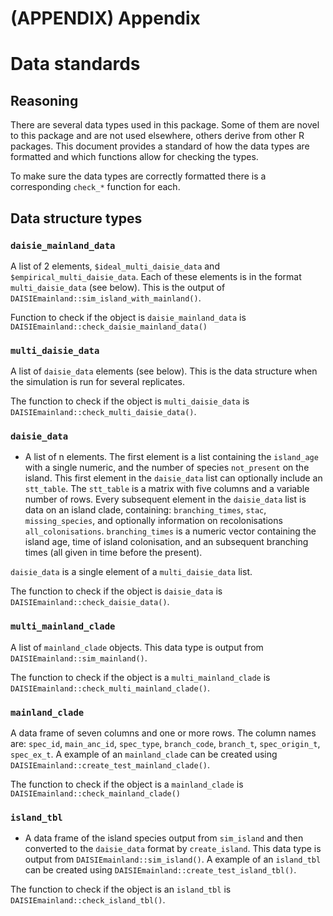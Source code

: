 # (APPENDIX) Appendix {-} 

# Data standards {#data-standards}

## Reasoning

There are several data types used in this package. Some of them are novel to
this package and are not used elsewhere, others derive from other R packages.
This document provides a standard of how the data types are formatted and which
functions allow for checking the types.

To make sure the data types are correctly formatted there is a corresponding
`check_*` function for each.

## Data structure types

### `daisie_mainland_data` {#daisie-mainland-data}

A list of 2 elements, `$ideal_multi_daisie_data` and
`$empirical_multi_daisie_data`.
Each of these elements is in the format `multi_daisie_data` (see below). This
is the output of `DAISIEmainland::sim_island_with_mainland()`.

Function to check if the object is `daisie_mainland_data` is `DAISIEmainland::check_daisie_mainland_data()`

### `multi_daisie_data` {#multi-daisie-data}

A list of `daisie_data` elements (see below). This is the data structure when the
simulation is run for several replicates.

The function to check if the object is `multi_daisie_data` is
`DAISIEmainland::check_multi_daisie_data()`.

### `daisie_data` {#daisie-data}

* A list of n elements. The first element is a list containing the `island_age`
with a single numeric, and the number of species `not_present` on the island.
This first element in the `daisie_data` list can optionally include an
`stt_table`. The `stt_table` is a matrix with five columns and a variable number
of rows. Every subsequent element in the `daisie_data` list is data on an island
clade, containing: `branching_times`, `stac`, `missing_species`, and optionally
information on recolonisations `all_colonisations`. `branching_times` is a
numeric vector containing the island age, time of island colonisation, and an
subsequent branching times (all given in time before the present).

`daisie_data` is a single element of a `multi_daisie_data` list.

The function to check if the object is `daisie_data` is
`DAISIEmainland::check_daisie_data()`.

### `multi_mainland_clade` {#multi-mainland-clade}

A list of `mainland_clade` objects. This data type is output from `DAISIEmainland::sim_mainland()`.

The function to check if the object is a `multi_mainland_clade` is
`DAISIEmainland::check_multi_mainland_clade()`.

### `mainland_clade` {#mainland-clade}

A data frame of seven columns and one or more rows. The column names are:
  `spec_id`, `main_anc_id`, `spec_type`, `branch_code`, `branch_t`,
`spec_origin_t`, `spec_ex_t`. A example of an `mainland_clade` can be created
using `DAISIEmainland::create_test_mainland_clade()`.

The function to check if the object is a `mainland_clade` is
`DAISIEmainland::check_mainland_clade()`

### `island_tbl` {#island-tbl}

* A data frame of the island species output from `sim_island` and then converted
to the `daisie_data` format by `create_island`. This data type is output from
`DAISIEmainland::sim_island()`. A example of an `island_tbl` can be created
using `DAISIEmainland::create_test_island_tbl()`.

The function to check if the object is an `island_tbl` is
`DAISIEmainland::check_island_tbl()`.
